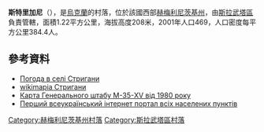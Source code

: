 {{coord|50|18|57|N|26|47|34|E|scale:100000|display=title}}

'''斯特里加尼'''（{{lang-uk|Стригани}}），是[[烏克蘭|烏克蘭]]的村落，位於該國西部[[赫梅利尼茨基州|赫梅利尼茨基州]]，由[[斯拉武塔區|斯拉武塔區]]負責管轄，面積1.22平方公里，海拔高度208米，2001年人口469，人口密度每平方公里384.4人。

==參考資料==
* [http://weather.in.ua/ua/hmel'nickaja/25346 Погода в селі Стригани]{{Wayback|url=http://weather.in.ua/ua/hmel%27nickaja/25346 |date=20160305104948 }}
* [http://wikimapia.org/#lat=50.315775&lon=26.7705956&z=14&l=37&m=b wikimapia Стригани] {{WebCite|url=https://www.webcitation.org/61CZ2O6Sc?url=http://wikimapia.org/#lat=50.315775&lon=26.7705956&z=14&l=37&m=b |date=20110825123910 |dateformat=iso }}
* [https://web.archive.org/web/20110724122444/http://download.maps.vlasenko.net/smtm200/m-35-15.jpg Карта Генерального штабу М-35-XV від 1980 року]
* [http://1ua.com.ua/c32290 Перший всеукраїнський інтернет портал всіх населених пунктів] {{Wayback|url=http://1ua.com.ua/c32290 |date=20141202061617 }}

{{DEFAULTSORT:Стригани}}
[[Category:赫梅利尼茨基州村落|Category:赫梅利尼茨基州村落]]
[[Category:斯拉武塔區村落|Category:斯拉武塔區村落]]


{{Khmelnytskyi-geo-stub}}